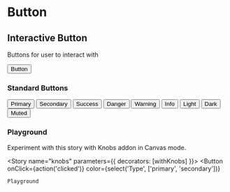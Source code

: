 

<Meta title="Wallet Roshi Design System | Button" component={Button} />

# Button

## Interactive Button

Buttons for user to interact with

<Preview withToolbar>
  <Story name="standard">
    <Button
      onClick={action('clicked')}
      color={select('Type', ['primary', 'secondary'])}
    >
      Button
    </Button>
  </Story>
</Preview>

<Props of={Button} />

### Standard Buttons

<Story name="colors">
  <div className="horizontal-box">
    <Button
      onClick={action('clicked')}
      color="primary"
    >
      Primary
    </Button>
    <Button
      onClick={action('clicked')}
      color="secondary"
    >
      Secondary
    </Button>
    <Button
      onClick={action('clicked')}
      color="success"
    >
      Success
    </Button>
    <Button
      onClick={action('clicked')}
      color="danger"
    >
      Danger
    </Button>
    <Button
      onClick={action('clicked')}
      color="warning"
    >
      Warning
    </Button>
    <Button
      onClick={action('clicked')}
      color="info"
    >
      Info
    </Button>
    <Button
      onClick={action('clicked')}
      color="light"
    >
      Light
    </Button>
    <Button
      onClick={action('clicked')}
      color="dark"
    >
      Dark
    </Button>
    <Button
      onClick={action('clicked')}
      color="muted"
    >
      Muted
    </Button>
  </div>
</Story>

### Playground

Experiment with this story with Knobs addon in Canvas mode.

<Story name="knobs" parameters={{ decorators: [withKnobs] }}>
  <Button
    onClick={action('clicked')}
    color={select('Type', ['primary', 'secondary'])}
  >
    Playground
  </Button>
</Story>
